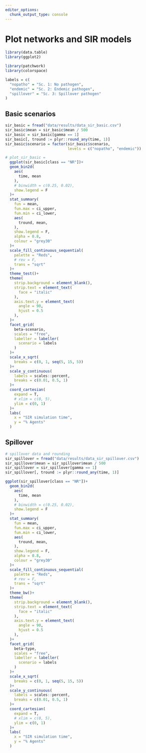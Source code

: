 ```yaml
---
editor_options: 
  chunk_output_type: console
---
```

  
# Plot networks and SIR models
  
```r
library(data.table)
library(ggplot2)

library(patchwork)
library(colorspace)
```

```r
labels = c(
  "nopatho" = "Sc. 1: No pathogen",
  "endemic" = "Sc. 2: Endemic pathogen",
  "spillover" = "Sc. 3: Spillover pathogen"
)
```


## Basic scenarios

```r
sir_basic = fread("data/results/data_sir_basic.csv")
sir_basic$mean = sir_basic$mean / 500
sir_basic = sir_basic[gamma == 1]
sir_basic[, tround := plyr::round_any(time, 1)]
sir_basic$scenario = factor(sir_basic$scenario, 
                            levels = c("nopatho", "endemic"))
```


```r
# plot_sir_basic =
  ggplot(sir_basic[class == "NR"])+
  geom_bin2d(
    aes(
      time, mean
    ),
    # binwidth = c(0.25, 0.02),
    show.legend = F
  )+
  stat_summary(
    fun = mean,
    fun.max = ci_upper,
    fun.min = ci_lower,
    aes(
      tround, mean,
    ),
    show.legend = F,
    alpha = 0.8,
    colour = "grey30"
  )+
  scale_fill_continuous_sequential(
    palette = "Reds",
    # rev = F,
    trans = "sqrt"
  )+
  theme_test()+
  theme(
    strip.background = element_blank(),
    strip.text = element_text(
      face = "italic"
    ),
    axis.text.y = element_text(
      angle = 90,
      hjust = 0.5
    ),
  )+
  facet_grid(
    beta~scenario,
    scales = "free",
    labeller = labeller(
      scenario = labels
    )
  )+
  scale_x_sqrt(
    breaks = c(0, 1, seq(5, 15, 5))
  )+
  scale_y_continuous(
    labels = scales::percent,
    breaks = c(0.01, 0.5, 1)
  )+
  coord_cartesian(
    expand = T,
    # xlim = c(0, 5),
    ylim = c(0, 1)
  )+
  labs(
    x = "SIR simulation time",
    y = "% Agents"
  )
```


## Spillover

```r
# spillover data and rounding
sir_spillover = fread("data/results/data_sir_spillover.csv")
sir_spillover$mean = sir_spillover$mean / 500
sir_spillover = sir_spillover[gamma == 1]
sir_spillover[, tround := plyr::round_any(time, 1)]
```

```r
ggplot(sir_spillover[class == "NR"])+
  geom_bin2d(
    aes(
      time, mean
    ),
    # binwidth = c(0.25, 0.02),
    show.legend = F
  )+
  stat_summary(
    fun = mean,
    fun.max = ci_upper,
    fun.min = ci_lower,
    aes(
      tround, mean,
    ),
    show.legend = F,
    alpha = 0.8,
    colour = "grey30"
  )+
  scale_fill_continuous_sequential(
    palette = "Reds",
    # rev = F,
    trans = "sqrt"
  )+
  theme_bw()+
  theme(
    strip.background = element_blank(),
    strip.text = element_text(
      face = "italic"
    ),
    axis.text.y = element_text(
      angle = 90,
      hjust = 0.5
    ),
  )+
  facet_grid(
    beta~type,
    scales = "free",
    labeller = labeller(
      scenario = labels
    )
  )+
  scale_x_sqrt(
    breaks = c(0, 1, seq(5, 15, 5))
  )+
  scale_y_continuous(
    labels = scales::percent,
    breaks = c(0.01, 0.5, 1)
  )+
  coord_cartesian(
    expand = T,
    # xlim = c(0, 5),
    ylim = c(0, 1)
  )+
  labs(
    x = "SIR simulation time",
    y = "% Agents"
  )
```

